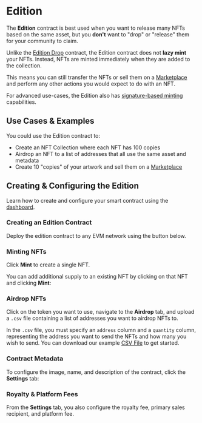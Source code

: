 # Edition

The **Edition** contract is best used when you want to release many NFTs based on the same asset, but you **don't** want to "drop" or "release" them for your community to claim.

Unlike the [Edition Drop](/pre-built-contracts/edition-drop) contract, the Edition contract does not **lazy mint** your NFTs. Instead, NFTs are minted immediately when they are added to the collection.

This means you can still transfer the NFTs or sell them on a [Marketplace](/contracts/explore/pre-built-contracts/marketplace) and perform any other actions you would expect to do with an NFT.

For advanced use-cases, the Edition also has [signature-based minting](/glossary/signature-based-minting) capabilities.

## Use Cases & Examples

You could use the Edition contract to:

- Create an NFT Collection where each NFT has 100 copies
- Airdrop an NFT to a list of addresses that all use the same asset and metadata
- Create 10 "copies" of your artwork and sell them on a [Marketplace](/contracts/explore/pre-built-contracts/marketplace)

## Creating & Configuring the Edition

Learn how to create and configure your smart contract using the [dashboard](https://thirdweb.com/dashboard).

### Creating an Edition Contract

Deploy the edition contract to any EVM network using the button below.

### Minting NFTs

Click **Mint** to create a single NFT.

You can add additional supply to an existing NFT by clicking on that NFT and clicking **Mint**:

### Airdrop NFTs

Click on the token you want to use, navigate to the **Airdrop** tab,
and upload a `.csv` file containing a list of addresses you want to airdrop NFTs to.

In the `.csv` file, you must specify an `address` column and a `quantity` column, representing the address you want to send the NFTs and how many you wish to send.
You can download our example [CSV File](https://thirdweb.com/airdrop.csv) to get started.

### Contract Metadata

To configure the image, name, and description of the contract, click the **Settings** tab:

### Royalty & Platform Fees

From the **Settings** tab, you also configure the royalty fee,
primary sales recipient,
and platform fee.
